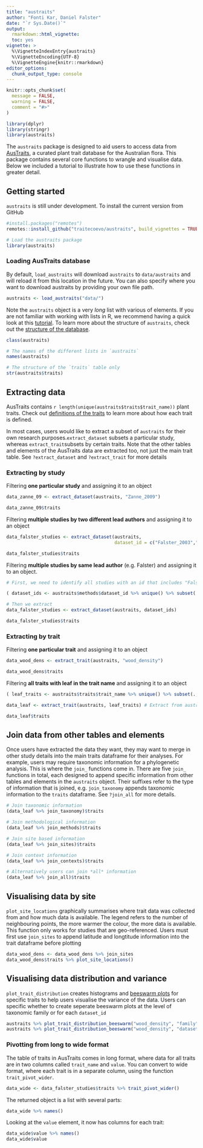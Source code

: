 ```yaml
---
title: "austraits"
author: "Fonti Kar, Daniel Falster"
date: "`r Sys.Date()`"
output: 
  rmarkdown::html_vignette:
  toc: yes
vignette: >
  %\VignetteIndexEntry{austraits}
  %\VignetteEncoding{UTF-8}
  %\VignetteEngine{knitr::rmarkdown}
editor_options: 
  chunk_output_type: console
---
```


```r
knitr::opts_chunk$set(
  message = FALSE,
  warning = FALSE,
  comment = "#>"
)

library(dplyr)
library(stringr)
library(austraits)
```

The `austraits` package is designed to aid users to access data from [AusTraits](https://zenodo.org/record/5112001), a curated plant trait database for the Australian flora. This package contains several core functions to wrangle and visualise data. Below we included a tutorial to illustrate how to use these functions in greater detail. 

## Getting started
`austraits` is still under development. To install the current version from GitHub 

```r
#install.packages("remotes")
remotes::install_github("traitecoevo/austraits", build_vignettes = TRUE)

# Load the austraits package
library(austraits)
```

### Loading AusTraits database

By default, `load_austraits` will download `austraits` to `data/austraits` and will reload it from this  location in the future. You can also specify where you want to download austraits by providing your own file path.

```r
austraits <- load_austraits("data/")
```

Note the `austraits` object is a very *long* list with various of elements. If you are not familiar with working with lists in R, we recommend having a quick look at this [tutorial](https://www.tutorialspoint.com/r/r_lists.htm). To learn more about the structure of `austraits`, check out the [structure of the database](https://traitecoevo.github.io/austraits/articles/structure.html). 

```r
class(austraits)

# The names of the different lists in `austraits`
names(austraits)

# The structure of the `traits` table only
str(austraits$traits)
```

## Extracting data

AusTraits contains `r length(unique(austraits$traits$trait_name))` plant traits. Check out [definitions of the traits](https://traitecoevo.github.io/austraits/articles/dictionary.html) to learn more about how each trait is defined. 

In most cases, users would like to extract a subset of `austraits` for their own research purposes.`extract_dataset` subsets a particular study, whereas `extract_trait`subsets by certain traits. Note that the other tables and elements of the AusTraits data are extracted too, not just the main trait table. See `?extract_dataset` and `?extract_trait` for more details

### Extracting by study

Filtering **one particular study** and assigning it to an object

```r
data_zanne_09 <- extract_dataset(austraits, "Zanne_2009")

data_zanne_09$traits
```

Filtering **multiple studies by two different lead authors**  and assigning it to an object

```r
data_falster_studies <- extract_dataset(austraits, 
                                        dataset_id = c("Falster_2003","Zanne_2009"))

data_falster_studies$traits
```

Filtering **multiple studies by same lead author** (e.g. Falster) and assigning it to an object.  

```r
# First, we need to identify all studies with an id that includes "Falster"

( dataset_ids <- austraits$methods$dataset_id %>% unique() %>% subset(., grepl("Falster",.))) 

# Then we extract
data_falster_studies <- extract_dataset(austraits, dataset_ids)

data_falster_studies$traits
```

### Extracting by trait

Filtering **one particular trait** and assigning it to an object

```r
data_wood_dens <- extract_trait(austraits, "wood_density")

data_wood_dens$traits
```

Filtering **all traits with leaf in the trait name** and assigning it to an object

```r
( leaf_traits <- austraits$traits$trait_name %>% unique() %>% subset(., grepl("leaf",.))) 

data_leaf <- extract_trait(austraits, leaf_traits) # Extract from austraits

data_leaf$traits
```


## Join data from other tables and elements

Once users have extracted the data they want, they may want to merge in other study details into the main traits dataframe for their analyses. For example, users may require taxonomic information for a phylogenetic analysis. This is where the `join_` functions come in. There are five `join_` functions in total, each designed to append specific information from other tables and elements in the `austraits` object. Their suffixes refer to the type of information that is joined, e.g. `join_taxonomy` appends taxonomic information to the `traits` dataframe. See `?join_all` for more details. 

```r
# Join taxonomic information 
(data_leaf %>% join_taxonomy)$traits

# Join methodological information 
(data_leaf %>% join_methods)$traits

# Join site based information 
(data_leaf %>% join_sites)$traits

# Join context information 
(data_leaf %>% join_contexts)$traits

# Alternatively users can join *all* information 
(data_leaf %>% join_all)$traits
```

## Visualising data by site

`plot_site_locations` graphically summarises where trait data was collected from and how much data is available. The legend refers to the number of neighbouring points, the more warmer the colour, the more data is available. This function only works for studies that are geo-referenced. Users must first use `join_sites` to append  latitude and longtitude information into the trait dataframe before plotting

```r
data_wood_dens <- data_wood_dens %>% join_sites
data_wood_dens$traits %>% plot_site_locations()
```

## Visualising data distribution and variance

`plot_trait_distribution` creates histograms and [beeswarm plots](https://github.com/eclarke/ggbeeswarm) for specific traits to help users visualise the variance of the data. Users can specific whether to create seperate beeswarm plots at the level of taxonomic family or for each `dataset_id`

```r
austraits %>% plot_trait_distribution_beeswarm("wood_density", "family")
austraits %>% plot_trait_distribution_beeswarm("wood_density", "dataset_id")
```

### Pivotting from long to wide  format

The table of traits in AusTraits comes in long format, where data for all traits are in two columns called `trait_name` and `value`. You can convert to wide format, where each trait is in a separate column, using the function `trait_pivot_wider`.

```r
data_wide <- data_falster_studies$traits %>% trait_pivot_wider()
```

The returned object is a list with several parts:
```r
data_wide %>% names()
```

Looking at the `value` element, it now has columns for each trait:

```r
data_wide$value %>% names()
data_wide$value
```

